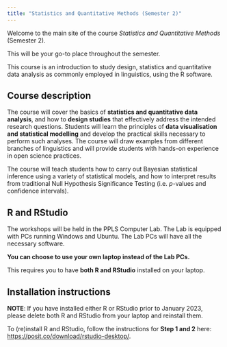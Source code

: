 ```yaml
---
title: "Statistics and Quantitative Methods (Semester 2)"
---
```


Welcome to the main site of the course *Statistics and Quantitative Methods* (Semester 2).

This will be your go-to place throughout the semester.

This course is an introduction to study design, statistics and quantitative data analysis as commonly employed in linguistics, using the R software.

## Course description

The course will cover the basics of **statistics and quantitative data analysis**, and how to **design studies** that effectively address the intended research questions. Students will learn the principles of **data visualisation and statistical modelling** and develop the practical skills necessary to perform such analyses. The course will draw examples from different branches of linguistics and will provide students with hands-on experience in open science practices.

The course will teach students how to carry out Bayesian statistical inference using a variety of statistical models, and how to interpret results from traditional Null Hypothesis Significance Testing (i.e. *p*-values and confidence intervals).

## R and RStudio

The workshops will be held in the PPLS Computer Lab. The Lab is equipped with PCs running Windows and Ubuntu. The Lab PCs will have all the necessary software.

**You can choose to use your own laptop instead of the Lab PCs.**

This requires you to have **both R and RStudio** installed on your laptop.

::: {.callout-tip icon="false"}
## Installation instructions

**NOTE**: If you have installed either R or RStudio prior to January 2023, please delete both R and RStudio from your laptop and reinstall them.

To (re)install R and RStudio, follow the instructions for **Step 1 and 2** here: <https://posit.co/download/rstudio-desktop/>.
:::
